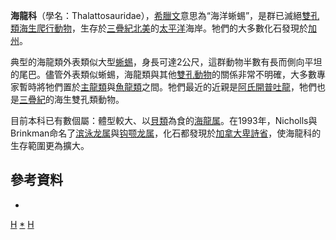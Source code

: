 {{Otheruses|other=可譯為海龍科的其他科|海龍科}}
{{Automatic taxobox
| taxon = Thalattosauridae
| authority = Merriam, 1904
| fossil_range = {{fossil_range|250.2|228}}
| image = Thalattosauridae.jpg
| image_caption = [[海龍_(爬蟲類)|海龍]]與[[游龍|游龍]](''Nectosaurus'')
| subdivision_ranks = [[屬|屬]]
| subdivision =
*†[[钩颚龙属|钩颚龙属]] ''Agkistrognathus''
*†[[滨泳龙属|滨泳龙属]] ''Paralonectes''
*†[[海龍_(爬蟲類)|海龍属]] ''Thalattosaurus''
}}

'''海龍科'''（學名：Thalattosauridae），[[希臘文|希臘文]]意思為“海洋蜥蜴”，是群已滅絕[[雙孔亞綱|雙孔類]][[海生爬行動物|海生爬行動物]]，生存於[[三疊紀|三疊紀]][[北美|北美]]的[[太平洋|太平洋]]海岸。牠們的大多數化石發現於[[加州|加州]]。

典型的海龍類外表類似大型[[蜥蜴|蜥蜴]]，身長可達2公尺，這群動物半數有長而側向平坦的尾巴。儘管外表類似蜥蜴，海龍類與其他[[雙孔動物|雙孔動物]]的關係非常不明確，大多數專家暫時將牠們置於[[主龍類|主龍類]]與[[魚龍類|魚龍類]]之間。牠們最近的近親是[[阿氏開普吐龍|阿氏開普吐龍]]，牠們也是[[三疊紀|三疊紀]]的海生雙孔類動物。

目前本科已有數個屬：體型較大、以[[貝類|貝類]]為食的[[海龍_(爬蟲類)|海龍属]]。在1993年，Nicholls與Brinkman命名了[[滨泳龙属|滨泳龙属]]與[[钩颚龙属|钩颚龙属]]，化石都發現於[[加拿大|加拿大]][[卑詩省|卑詩省]]，使海龍科的生存範圍更為擴大。

==參考資料==
*{{Cite journal|title=New Thalattosaurs (Reptilia: Diapsida) from the Triassic Sulphur Mountain Formation of Wapiti Lake, British Columbia|url=https://www.jstor.org/stable/1305995|last=Nicholls|first=Elizabeth L.|last2=Brinkman|first2=Donald|date=1993|journal=Journal of Paleontology|issue=2|volume=67|pages=263–278|issn=0022-3360|access-date=2020-10-23|archive-date=2016-04-12|archive-url=https://web.archive.org/web/20160412064852/http://www.jstor.org/stable/1305995|dead-url=no}}
{{海龍目}}
{{Taxonbar|from=Q3519451}}
{{Paleo-reptile-stub}}
[[Category:海龍目|H]]
[[Category:海龍魚科|*]]
[[Category:1904年描述的分類群|H]]